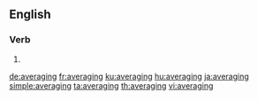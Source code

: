 ==English==

===Verb===
{{head|en|present participle}}

# {{present participle of|average|lang=en|nocat=1}}

[[de:averaging]]
[[fr:averaging]]
[[ku:averaging]]
[[hu:averaging]]
[[ja:averaging]]
[[simple:averaging]]
[[ta:averaging]]
[[th:averaging]]
[[vi:averaging]]